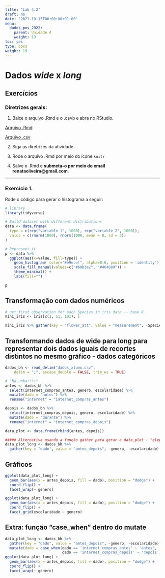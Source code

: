 ```yaml
---
title: "Lab 4.2"
draft: no
date: '2021-10-15T00:00:00+01:00'
menu:
  dados_pos_2022:
    parent: Unidade 4
    weight: 19
toc: yes
type: docs
weight: 19
---
```


# Dados _wide_ x _long_

## Exercícios

### **Diretrizes gerais:**

1. Baixe o arquivo .Rmd e o .csvb e abra no RStudio. 

[Arquivo .Rmd](https://cefetmgbr-my.sharepoint.com/:u:/g/personal/renataoliveira_cefetmg_br/EYmurCXsRpdFukK0xyqRN_kBbANT34n3CeMjjoUxNvhUTQ?e=5o9BbT)

[Arquivo .csv](https://cefetmgbr-my.sharepoint.com/:x:/g/personal/renataoliveira_cefetmg_br/Ednh1eJllo9DjZR5u6J6Q1YBMDz7KXzoF1XtdYdrZpo8MA?e=6NEs85)

2. Siga as diretrizes da atividade. 

3. Rode o arquivo .Rmd por meio do ícone `knitr` 

4. Salve o .Rmd e **submeta-o por meio do email renataoliveira@gmail.com**. 

<hr></hr>


### Exercício 1.

Rode o código para gerar o histograma a seguir: 

```r
# library
library(tidyverse)

# Build dataset with different distributions
data <- data.frame(
  type = c(rep("variable 1", 1000), rep("variable 2", 1000)),
  value = c(rnorm(1000), rnorm(1000, mean = 0, sd = 5))
)

# Represent it
p <- data %>%
  ggplot(aes(x=value, fill=type)) +
    geom_histogram( color="#e9ecef", alpha=0.6, position = 'identity') +
    scale_fill_manual(values=c("#69b3a2", "#404080")) +
    theme_minimal() +
    labs(fill="")

p
```


## Transformação com dados numéricos

```r
# get first observation for each Species in iris data -- base R
mini_iris <- iris[c(1, 51, 101), ]

mini_iris %>% gather(key = "flower_att", value = "measurement", -Species)

```

## Transformando dados de wide para long para representar dois dados iguais de recortes distintos no mesmo gráfico - dados categóricos

```r
dados_bh <- read_delim("dados_aluno.csv", 
    delim = ";", escape_double = FALSE, trim_ws = TRUE)
```

```r
# "Na unha!!!!"
antes <- dados_bh %>% 
  select(internet_compras_antes, genero, escolaridade) %>% 
  mutate(dado = "antes") %>% 
  rename("internet" = "internet_compras_antes")

depois <- dados_bh %>% 
  select(internet_compras_depois, genero, escolaridade) %>% 
  mutate(dado = "durante") %>% 
  rename("internet" = "internet_compras_depois")

data_plot <- data.frame(rbind(antes, depois))

##### Alternativa usando a função gather para gerar o data_plot - "elegante"
data_plot_long <- dados_bh %>% 
  gather(key = "dado", value = "antes_depois", -genero, -escolaridade)

```

## Gráficos

```r
ggplot(data_plot_long) + 
  geom_bar(aes(x = antes_depois, fill = dado), position = "dodge") +
  coord_flip() +
  facet_wrap(~ genero)

ggplot(data_plot_long) + 
  geom_bar(aes(x = antes_depois, fill = dado), position = "dodge") +
  coord_flip() +
  facet_grid(escolaridade ~ genero)

```

## Extra: função "case_when" dentro do mutate

```r
data_plot_long <- dados_bh %>% 
  gather(key = "dado", value = "antes_depois", -genero, -escolaridade) %>% 
  mutate(dado = case_when(dado == 'internet_compras_antes' ~ 'antes',
                          dado == 'internet_compras_depois' ~ 'depois'))   
ggplot(data_plot_long) + 
  geom_bar(aes(x = antes_depois, fill = dado), position = "dodge") +
  coord_flip() +
  facet_wrap(~ genero)

```
